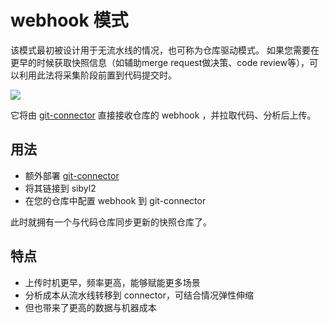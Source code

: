 # webhook 模式

该模式最初被设计用于无流水线的情况，也可称为仓库驱动模式。
如果您需要在更早的时候获取快照信息（如辅助merge request做决策、code review等），可以利用此法将采集阶段前置到代码提交时。

![](/img/upload_webhook.png)

它将由 [git-connector](https://github.com/opensibyl/git-connector) 直接接收仓库的 webhook ，并拉取代码、分析后上传。

## 用法

- 额外部署 [git-connector](https://github.com/opensibyl/git-connector#usage) 
- 将其链接到 sibyl2
- 在您的仓库中配置 webhook 到 git-connector

此时就拥有一个与代码仓库同步更新的快照仓库了。

## 特点

- 上传时机更早，频率更高，能够赋能更多场景
- 分析成本从流水线转移到 connector，可结合情况弹性伸缩
- 但也带来了更高的数据与机器成本
